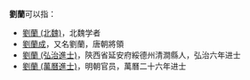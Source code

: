 '''劉蘭'''可以指：
* [[劉蘭_(北魏)|劉蘭 (北魏)]]，北魏学者  
* [[劉蘭成|劉蘭成]]，又名劉蘭，唐朝將領
* [[劉蘭_(弘治進士)|劉蘭 (弘治進士)]]，陝西省延安府綏德州清澗縣人，弘治六年进士
* [[劉蘭_(萬曆進士)|劉蘭 (萬曆進士)]]，明朝官员，萬曆二十六年进士

{{Disambig|L|Cat=二字刘姓人名消歧义}}